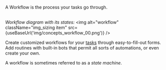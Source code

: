 

<span className="hero__subtitle">A Workflow is the process your tasks go through.</span>
<br/>
<br/>

_Workflow diagram with its states:_
<img alt="workflow" className="img_sizing item" src={useBaseUrl('img/concepts_workflow_00.png')} />
<br/>

Create customized workflows for your [tasks](#tasks) through easy-to-fill-out forms. Add routines with built-in bots that permit all sorts of automations, or even create your own.

A workflow is sometimes referred to as a _state machine_.


